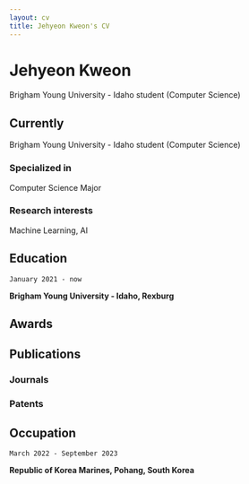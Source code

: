 ```yaml
---
layout: cv
title: Jehyeon Kweon's CV
---
```

# Jehyeon Kweon

Brigham Young University - Idaho student (Computer Science)

<div id="webaddress">
<a href=""></a>
<a href=></a>
</div>


## Currently

Brigham Young University - Idaho student (Computer Science)

### Specialized in

Computer Science Major


### Research interests

Machine Learning, AI


## Education

`January 2021 - now`

__Brigham Young University - Idaho, Rexburg__





## Awards




## Publications



### Journals



### Patents



## Occupation

`March 2022 - September 2023`

__Republic of Korea Marines, Pohang, South Korea__

